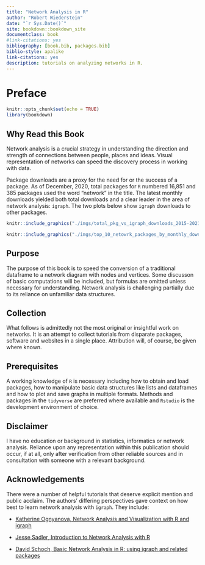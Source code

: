 ```yaml
---
title: "Network Analysis in R"
author: "Robert Wiederstein"
date: "`r Sys.Date()`"
site: bookdown::bookdown_site
documentclass: book
#link-citations: yes
bibliography: [book.bib, packages.bib]
biblio-style: apalike
link-citations: yes
description: tutorials on analyzing networks in R.
---
```


# Preface {-}

```r
knitr::opts_chunk$set(echo = TRUE)
library(bookdown)
```

## Why Read this Book

Network analysis is a crucial strategy in understanding the direction and strength of connections between people, places and ideas. Visual representation of networks can speed the discovery process in working with data.

Package downloads are a proxy for the need for or the success of a package.  As of December, 2020, total packages for `R` numbered 16,851 and 385 packages used the word "network" in the title.  The latest monthly downloads yielded both total downloads and a clear leader in the area of network analysis:  `igraph`.  The two plots below show `igraph` downloads to other packages.

```r

knitr::include_graphics("./imgs/total_pkg_vs_igraph_downloads_2015-2021.jpg")

```
```r

knitr::include_graphics("./imgs/top_10_netowrk_packages_by_monthly_download.jpg")
```




## Purpose

The purpose of this book is to speed the conversion of a traditional dataframe to a network diagram with nodes and vertices. Some discusson of basic computations will be included, but formulas are omitted unless necessary for understanding.  Network analysis is challenging partially due to its reliance on unfamiliar data structures.

## Collection

What follows is admittedly not the most original or insightful work on networks.  It is an attempt to collect tutorials from disparate packages, software and websites in a single place. Attribution will, of course, be given where known.

## Prerequisites

A working knowledge of `R` is necessary including how to obtain and load packages, how to manipulate basic data structures like lists and dataframes and how to plot and save graphs in multiple formats. Methods and packages in the `tidyverse` are preferred where available and  `Rstudio` is the development environment of choice.

## Disclaimer

I have no education or background in statistics, informatics or network analysis.  Reliance upon any representation within this publication should occur, if at all,  only after verification from other reliable sources and in consultation with someone with a relevant background.

## Acknowledgements

There were a number of helpful tutorials that deserve explicit mention and public acclaim.  The authors' differing perspectives gave context on how best to learn network analysis with `igraph`.  They include:

- [Katherine Ognyanova, Network Analysis and Visualization with R and igraph](https://kateto.net/networks-r-igraph)

- [Jesse Sadler, Introduction to Network Analysis with R](https://www.jessesadler.com/post/network-analysis-with-r/)

- [David Schoch, Basic Network Analysis in R: using igraph and related packages](http://mr.schochastics.net/netAnaR.html) 




